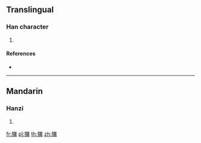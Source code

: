 {{character info/new}}
==Translingual==

===Han character===
{{Han char|rn=93|rad=牛|as=15|sn=19|four=21527|canj=HQMTB}}

# {{defn|Han|sort=牛15}}

====References====
* {{Han ref|kx=0704.370|dkj=20195|dj=1117.220|hdz=31821.040|uh=72A1|ud=29345|bh=F272|bd=62066}}

----

==Mandarin==

===Hanzi===
{{cmn-hanzi|pin=[[lì]] ([[li4]])|wg=li<sup>4</sup>}}

# {{defn|lang=cmn|sort=牛15}}

[[fr:犡]]
[[pl:犡]]
[[th:犡]]
[[zh:犡]]